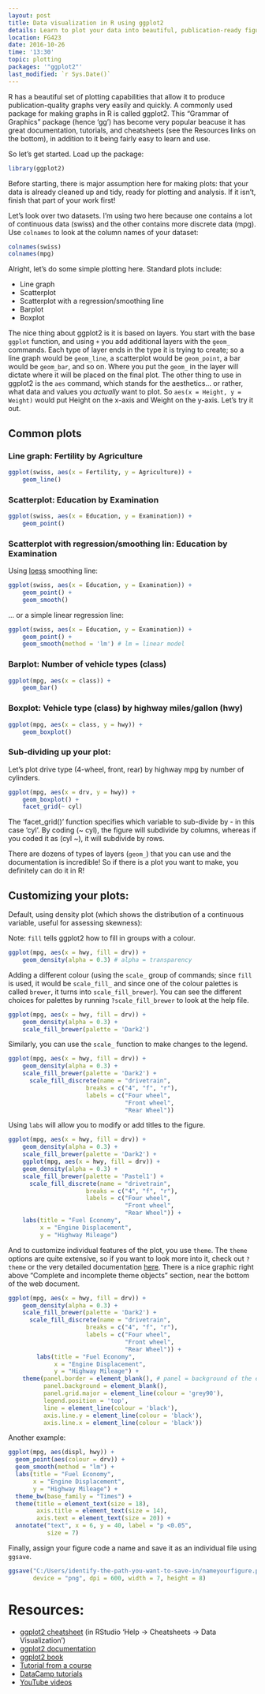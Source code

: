 ```yaml
---
layout: post
title: Data visualization in R using ggplot2
details: Learn to plot your data into beautiful, publication-ready figures.
location: FG423
date: 2016-10-26
time: '13:30'
topic: plotting
packages: '"ggplot2"'
last_modified: `r Sys.Date()`
---
```


R has a beautiful set of plotting capabilities that allow it to produce
publication-quality graphs very easily and quickly. A commonly used package for
making graphs in R is called ggplot2. This "Grammar of Graphics" package (hence 'gg')
has become very popular beacuse it has great documentation, tutorials, and cheatsheets 
(see the Resources links on the bottom), in addition to it being fairly easy to learn and use.

So let's get started. Load up the package:

```r
library(ggplot2)
```

Before starting, there is major assumption here for making plots: that your data
is already cleaned up and tidy, ready for plotting and analysis. If it isn't,
finish that part of your work first!

Let's look over two datasets. I'm using two here because one contains a lot of
continuous data (swiss) and the other contains more discrete data (mpg). Use
`colnames` to look at the column names of your dataset:

```r
colnames(swiss)
colnames(mpg)
```

Alright, let's do some simple plotting here. Standard plots include:

- Line graph
- Scatterplot
- Scatterplot with a regression/smoothing line
- Barplot
- Boxplot

The nice thing about ggplot2 is it is based on layers. You start with the base
`ggplot` function, and using `+` you add additional layers with the `geom_`
commands. Each type of layer ends in the type it is trying to create; so a line
graph would be `geom_line`, a scatterplot would be `geom_point`, a bar would be
`geom_bar`, and so on. Where you put the `geom_` in the layer will dictate where
it will be placed on the final plot. The other thing to use in ggplot2 is the
`aes` command, which stands for the aesthetics... or rather, what data and
values you *actually* want to plot. So `aes(x = Height, y = Weight)` would put
Height on the x-axis and Weight on the y-axis. Let's try it out.

## Common plots

### Line graph: Fertility by Agriculture

```r
ggplot(swiss, aes(x = Fertility, y = Agriculture)) +
    geom_line()
```

### Scatterplot: Education by Examination

```r
ggplot(swiss, aes(x = Education, y = Examination)) +
    geom_point()
```

### Scatterplot with regression/smoothing lin: Education by Examination

Using [loess](https://en.wikipedia.org/wiki/Local_regression) smoothing line:

```r
ggplot(swiss, aes(x = Education, y = Examination)) +
    geom_point() +
    geom_smooth()
```

... or a simple linear regression line:

```r
ggplot(swiss, aes(x = Education, y = Examination)) +
    geom_point() +
    geom_smooth(method = 'lm') # lm = linear model
```

### Barplot: Number of vehicle types (class)

```r
ggplot(mpg, aes(x = class)) +
    geom_bar()
```

### Boxplot: Vehicle type (class) by highway miles/gallon (hwy)

```r
ggplot(mpg, aes(x = class, y = hwy)) +
    geom_boxplot()
```

### Sub-dividing up your plot: 

Let's plot drive type (4-wheel, front, rear) by highway mpg by number of
cylinders.

```r
ggplot(mpg, aes(x = drv, y = hwy)) +
    geom_boxplot() +
    facet_grid(~ cyl)
```

The 'facet_grid()' function specifies which variable to sub-divide by - in this case 'cyl'.
By coding (~ cyl), the figure will subdivide by columns, whereas if you coded it as 
(cyl ~), it will subdivide by rows. 


There are dozens of types of layers (`geom_`) that you can use and the
documentation is incredible! So if there is a plot you want to make, you
definitely can do it in R!

## Customizing your plots:

Default, using density plot (which shows the distribution of a continuous
variable, useful for assessing skewness):

Note: `fill` tells ggplot2 how to fill in groups with a colour.

```r
ggplot(mpg, aes(x = hwy, fill = drv)) +
    geom_density(alpha = 0.3) # alpha = transparency
```

Adding a different colour (using the `scale_` group of commands; since `fill` is
used, it would be `scale_fill_` and since one of the colour palettes is called
`brewer`, it turns into `scale_fill_brewer`). You can see the different choices
for palettes by running `?scale_fill_brewer` to look at the help file.

```r
ggplot(mpg, aes(x = hwy, fill = drv)) +
    geom_density(alpha = 0.3) +
    scale_fill_brewer(palette = 'Dark2')
```

Similarly, you can use the `scale_` function to make changes to the legend.

```r
ggplot(mpg, aes(x = hwy, fill = drv)) +
    geom_density(alpha = 0.3) +
    scale_fill_brewer(palette = 'Dark2') +
      scale_fill_discrete(name = "drivetrain", 
                      breaks = c("4", "f", "r"), 
                      labels = c("Four wheel", 
                                 "Front wheel", 
                                 "Rear Wheel")) 
```


Using `labs` will allow you to modify or add titles to the figure.

```r
ggplot(mpg, aes(x = hwy, fill = drv)) +
    geom_density(alpha = 0.3) +
    scale_fill_brewer(palette = 'Dark2') +
    ggplot(mpg, aes(x = hwy, fill = drv)) +
    geom_density(alpha = 0.3) +
    scale_fill_brewer(palette = 'Pastel1') +
      scale_fill_discrete(name = "drivetrain", 
                      breaks = c("4", "f", "r"), 
                      labels = c("Four wheel", 
                                 "Front wheel", 
                                 "Rear Wheel")) +
    labs(title = "Fuel Economy", 
         x = "Engine Displacement", 
         y = "Highway Mileage")
```


And to customize individual features of the plot, you use `theme`. The `theme`
options are quite extensive, so if you want to look more into it, check out
`?theme` or the very detailed documentation
[here](http://docs.ggplot2.org/dev/vignettes/themes.html). There is a nice
graphic right above "Complete and incomplete theme objects" section, near the
bottom of the web document.

```r
ggplot(mpg, aes(x = hwy, fill = drv)) +
    geom_density(alpha = 0.3) +
    scale_fill_brewer(palette = 'Dark2') +
      scale_fill_discrete(name = "drivetrain", 
                      breaks = c("4", "f", "r"), 
                      labels = c("Four wheel", 
                                 "Front wheel", 
                                 "Rear Wheel")) +
        labs(title = "Fuel Economy", 
             x = "Engine Displacement", 
             y = "Highway Mileage") +
    theme(panel.border = element_blank(), # panel = background of the entire plot
          panel.background = element_blank(),
          panel.grid.major = element_line(colour = 'grey90'),
          legend.position = 'top',
          line = element_line(colour = 'black'),
          axis.line.y = element_line(colour = 'black'),
          axis.line.x = element_line(colour = 'black'))
```


Another example:

```r
ggplot(mpg, aes(displ, hwy)) +
  geom_point(aes(colour = drv)) +
  geom_smooth(method = "lm") +
  labs(title = "Fuel Economy", 
       x = "Engine Displacement", 
       y = "Highway Mileage") +
  theme_bw(base_family = "Times") +
  theme(title = element_text(size = 18), 
        axis.title = element_text(size = 14), 
        axis.text = element_text(size = 20)) +
  annotate("text", x = 6, y = 40, label = "p <0.05", 
           size = 7)
```


Finally, assign your figure code a name and save it as an individual file using `ggsave`.

```r
ggsave("C:/Users/identify-the-path-you-want-to-save-in/nameyourfigure.png", nameoffigureyouassigned,
       device = "png", dpi = 600, width = 7, height = 8)

```


# Resources:

- [ggplot2 cheatsheet](https://www.rstudio.com/wp-content/uploads/2015/03/ggplot2-cheatsheet.pdf) 
(in RStudio 'Help -> Cheatsheets -> Data Visualization')
- [ggplot2 documentation](http://docs.ggplot2.org/current/)
- [ggplot2 book](http://www.cookbook-r.com/Graphs/ )
- [Tutorial from a course](http://tutorials.iq.harvard.edu/R/Rgraphics/Rgraphics.html)
- [DataCamp tutorials](https://www.datacamp.com/courses/data-visualization-with-ggplot2-1)
- [YouTube videos](https://www.youtube.com/watch?v=HeqHMM4ziXA)
